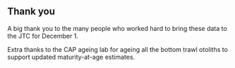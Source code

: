 ## Thank you

A big thank you to the many people who worked hard to bring these data
to the JTC for December 1.

Extra thanks to the CAP ageing lab for ageing all the bottom trawl otoliths to support updated maturity-at-age estimates.